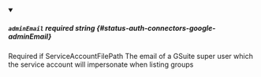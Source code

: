 
<details className="config-field" data-expandable="false" open>
<summary>

##### `adminEmail` <span className="config-field-required" data-required="false">required</span> <span className="config-field-type">string</span> <span className="config-field-default"></span> <span className="config-field-enum"></span> {#status-auth-connectors-google-adminEmail}

Required if ServiceAccountFilePath
The email of a GSuite super user which the service account will impersonate
when listing groups

</summary>



</details>
